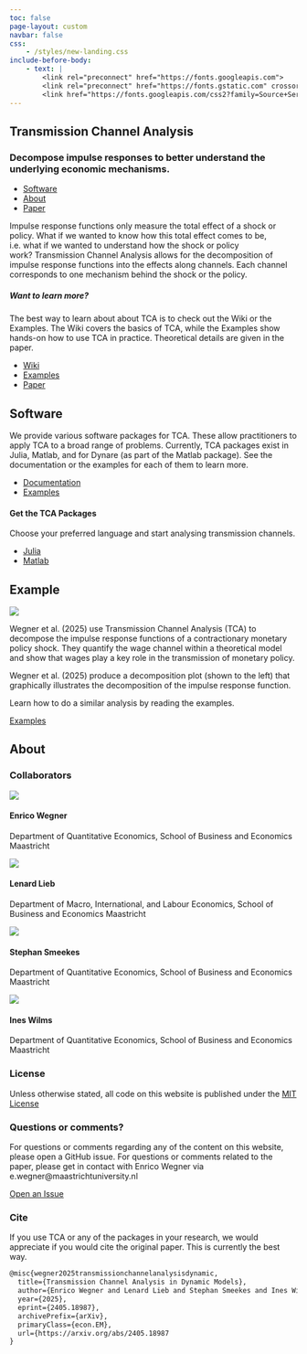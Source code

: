 ```yaml
---
toc: false
page-layout: custom
navbar: false
css: 
    - /styles/new-landing.css
include-before-body:
    - text: |
        <link rel="preconnect" href="https://fonts.googleapis.com">
        <link rel="preconnect" href="https://fonts.gstatic.com" crossorigin>
        <link href="https://fonts.googleapis.com/css2?family=Source+Serif+4:ital,opsz,wght@0,8..60,200..900;1,8..60,200..900&display=swap" rel="stylesheet">
---
```


```{=html}
<div id="container-landingpage" class="columns-6">
    <section id="hero" class="columns-6-long">
        <h1>Transmission Channel Analysis</h1>
        <h3>Decompose impulse responses to better understand the underlying economic mechanisms.</h3>
        <ul class="list-horizontal">
            <li><a href="#software" class="btn">Software</a></li>
            <li><a href="#about" class="btn">About</a></li>
            <li><a target="_blank" href="https://arxiv.org/abs/2405.18987" class="btn bg-blue">Paper</a></li>
        </ul>
    </section>

    <span class="section-divider"></span>

    <section id="intro-text" class="columns-4 columns-6-all">
        <div class="columns-4-left">
            <p>
                Impulse response functions only measure the total effect of a shock or policy. What if we wanted to know how this total effect comes to be, i.e. what if we wanted to understand how the shock or policy work? <span class="highlight-text">Transmission Channel Analysis allows for the decomposition of impulse response functions into the effects along channels.</span> Each channel corresponds to one mechanism behind the shock or the policy.
            </p>
        </div>
        <div class="columns-4-right">
            <h5>Want to learn more?</h5>
            <p>
                The best way to learn about about TCA is to check out the Wiki or the Examples. The Wiki covers the basics of TCA, while the Examples show hands-on how to use TCA in practice. Theoretical details are given in the paper.
            </p>
            <ul class="list-horizontal">
                <li><a target="_blank" href="./faq/index.html">Wiki</a></li>
                <li><a target="_blank" href="./examples/index.html">Examples</a></li>
                <li><a target="_blank" href="https://arxiv.org/abs/2405.18987" class="blue">Paper</a></li>
            </ul>
        </div>
    </section>
    
    <section id="software" class="columns-6">
        <div id="software-intro" class="columns-6-long">
            <h2>Software</h2>
            <p>
                We provide various software packages for TCA. These allow practitioners to apply TCA to a broad range of problems. Currently, TCA packages exist in Julia, Matlab, and for Dynare (as part of the Matlab package). See the documentation or the examples for each of them to learn more.
            </p>
            <ul class="list-horizontal">
                <li><a target="_blank" href="./documentation/julia/index.html" class="btn bg-blue">Documentation</a></li>
                <li><a target="_blank" href="./examples/index.html">Examples</a></li>
            </ul>
        </div>
        <div id="software-download" class="columns-6-last">
            <h4>Get the TCA Packages</h4>
            <p>Choose your preferred language and start analysing transmission channels.</p>
            <ul class="list-horizontal">
                <li><a target="_blank" href="https://github.com/enweg/TransmissionChannelAnalysis.jl" class="a-decor">Julia</a></li>
                <li><a target="_blank" href="https://github.com/enweg/tca-matlab-toolbox" class="a-decor">Matlab</a></li>
            </ul>
        </div>
    </section>

    <section id="example" class="columns-4 columns-6-all">
        <h2>Example</h2>
        <!--<div class="img-container columns-4-left"></div>-->
        <img src="/assets/landing-example-fig-alt.png" class="columns-4-left" />
        <div class="columns-4-right">
            <p>
                Wegner et al. (2025) use Transmission Channel Analysis (TCA) to decompose the impulse response functions of a contractionary monetary policy shock. They quantify the wage channel within a theoretical model and show that wages play a key role in the transmission of monetary policy.
            </p>
            <p>
                Wegner et al. (2025) produce a decomposition plot (shown to the left) that graphically illustrates the decomposition of the impulse response function.
            </p>
            <p>
                Learn how to do a similar analysis by reading the examples.
            </p>
            <p>
                <a target="_blank" href="./examples/index.html" class="btn bg-blue">Examples</a>
            </p>
        </div>
    </section>

    <span class="section-divider"></span>

    <section id="about" class="columns-4 columns-6-all">
        <h2>About</h2>
        <div id="about-collaborators-license" class="columns-4-left">
            <h3>Collaborators</h3>
            <div class="collaborator">
                <div class="collaborator-img">
                    <img src="assets/enrico.jpeg">
                </div>
                <div class="collaborator-info">
                    <h4>Enrico Wegner</h4>
                    <p>
                    Department of Quantitative Economics,  
                    School of Business and Economics Maastricht
                    </p>
                </div>
            </div>
            <div class="collaborator">
                <div class="collaborator-img">
                    <img src="assets/default-person.png">
                </div>
                <div class="collaborator-info">
                    <h4>Lenard Lieb</h4>
                    <p>
                        Department of Macro, International, and Labour Economics,  
                        School of Business and Economics Maastricht
                    </p>
                </div>
            </div>
            <div class="collaborator">
                <div class="collaborator-img">
                    <img src="assets/stephan.jpg">
                </div>
                <div class="collaborator-info">
                    <h4>Stephan Smeekes</h4>
                    <p>
                        Department of Quantitative Economics,  
                        School of Business and Economics Maastricht
                    </p>
                </div>
            </div>
            <div class="collaborator">
                <div class="collaborator-img">
                    <img src="assets/ines.jpeg">
                </div>
                <div class="collaborator-info">
                    <h4>Ines Wilms</h4>
                    <p>
                        Department of Quantitative Economics,  
                        School of Business and Economics Maastricht
                    </p>
                </div>
            </div>
            <h3>License</h3>
            <p>Unless otherwise stated, all code on this website is published under the <a target="_blank" href="https://github.com/enweg/tca-website/blob/main/LICENSE">MIT License</a></p> 
        </div>
        <div id="about-questions-cite" class="columns-4-right">
            <h3>Questions or comments?</h3>
            <p>
                For questions or comments regarding any of the content on this website, please open a <span class="bold-text">GitHub issue</span>. For questions or comments related to the paper, please get in contact with <span class="bold-text">Enrico Wegner</span> via <span class="bold-text">e.wegner@maastrichtuniversity.nl</span>
            </p>
            <a target="_blank" href="https://github.com/enweg/tca-website/issues" class="btn bg-blue">Open an Issue</a>
            <h3>Cite</h3>
            <p>
                If you use TCA or any of the packages in your research, we would appreciate if you would cite the original paper. This is currently the best way.
            </p>
```

```.tex
@misc{wegner2025transmissionchannelanalysisdynamic,
  title={Transmission Channel Analysis in Dynamic Models}, 
  author={Enrico Wegner and Lenard Lieb and Stephan Smeekes and Ines Wilms},
  year={2025},
  eprint={2405.18987},
  archivePrefix={arXiv},
  primaryClass={econ.EM},
  url={https://arxiv.org/abs/2405.18987
} 
```

```{=html}
        </div>
    </section>
</div>
```
